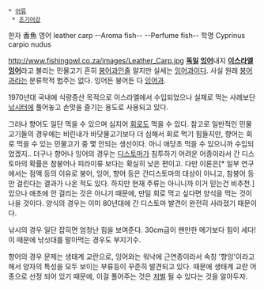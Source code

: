  * [[어류]]
  * [[조기어강]]

한자 香魚 
영어 leather carp --Aroma fish-- --Perfume fish--
학명 Cyprinus carpio nudus

http://www.fishingowl.co.za/images/Leather_Carp.jpg
'''[[독일]] [[잉어]]'''내지 '''[[이스라엘]] [[잉어]]'''라고 불리는 민물고기
흔히 [[붕어]]과인줄 알지만 실세는 [[잉어]]과이다. 사실 원래 [[붕어과]]라는 분류학적 범주는 없다. 잉어든 붕어든 다 [[잉어과]].

1970년대 국내에 식량증산 목적으로 이스라엘에서 수입되었으나 실제로 먹는 사례보단 [[낚시터]]에 풀어놓고 손맛을 즐기는 용도로 사용되고 있다.

그러나 향어도 일단 먹을 수 있으며 심지어 [[회]]로도 먹을 수 있다. 참고로 일반적인 민물고기들의 경우에는 비린내가 바닷물고기보다 더 심해서 회로 먹기 힘들지만, 향어는 회로 먹을 수 있는 민물고기 중 몇 안되는 생선이다. 아니 애당초 먹을 수 있으니까 수입되었겠지.. 더구나 향어나 잉어의 경우는 [[디스토마]]가 침투하기 어려운 어종이라서 간 디스토마의 확률은 참붕어나 피라미류 보다는 확실히 낮은 편이고. 다만 이론은[* 일부 연구에서는 점액 등의 이유로 붕어, 잉어, 향어 등은 간디스토마의 대상이 아니고, 참붕어 등만 걸린다는 결과가 나온 적도 있다. 하지만 현재 주류는 아니니까 이거 믿는건 비추천.] 있으나 애초에 안 걸리는 것은 아니기 때문에, 만일 회로 먹고 싶다면 양식을 먹는 것이 나을 것이다. 양식의 경우는 이미 80년대에 간 디스토마 발견이 완전히 사라졌기 때문이다.  

낚시의 경우 일단 잡히면 엄청난 힘을 보여준다. 30cm급이 왠만한 메기보다 힘이 세다! 이 때문에 낚싯대를 말아먹는 경우도 부지기수. 

향어의 경우 문제는 생태계 교란으로, 잉어와는 워낙에 근연종이라서 속칭 '향잉'이라고 해서 양자의 특성을 모두 보이는 부류등이 꾸준히 발견되고 있다. 때문에 생태계 교란 어종으로 선정 되어 있기 때문에, 이걸 풀어주는 것은 [http://www.munhwa.com/news/view.html?no=2011021501071143318004/ 처벌] 될 수 있다는 것을 알아두자. 
